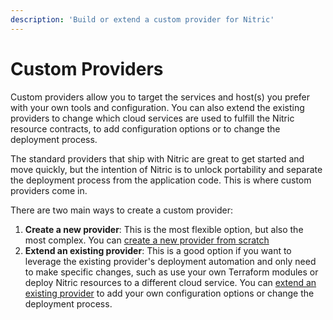 ```yaml
---
description: 'Build or extend a custom provider for Nitric'
---
```


# Custom Providers

Custom providers allow you to target the services and host(s) you prefer with your own tools and configuration. You can also extend the existing providers to change which cloud services are used to fulfill the Nitric resource contracts, to add configuration options or to change the deployment process.

The standard providers that ship with Nitric are great to get started and move quickly, but the intention of Nitric is to unlock portability and separate the deployment process from the application code. This is where custom providers come in.

There are two main ways to create a custom provider:

1. **Create a new provider**: This is the most flexible option, but also the most complex. You can [create a new provider from scratch](./custom/create)
2. **Extend an existing provider**: This is a good option if you want to leverage the existing provider's deployment automation and only need to make specific changes, such as use your own Terraform modules or deploy Nitric resources to a different cloud service. You can [extend an existing provider](./custom/extend) to add your own configuration options or change the deployment process.
